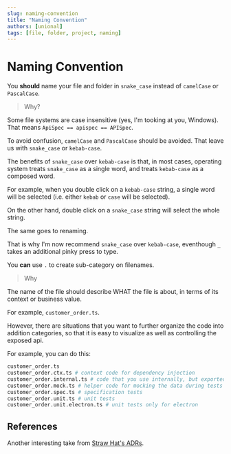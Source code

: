 ```yaml
---
slug: naming-convention
title: "Naming Convention"
authors: [unional]
tags: [file, folder, project, naming]
---
```


# Naming Convention

You **should** name your file and folder in `snake_case` instead of `camelCase` or `PascalCase`.

> Why?

Some file systems are case insensitive (yes, I'm tooking at you, Windows).
That means `ApiSpec == apispec == APISpec`.

To avoid confusion, `camelCase` and `PascalCase` should be avoided.
That leave us with `snake_case` or `kebab-case`.

The benefits of `snake_case` over `kebab-case` is that,
in most cases, operating system treats `snake_case` as a single word,
and treats `kebab-case` as a composed word.

For example, when you double click on a `kebab-case` string,
a single word will be selected (i.e. either `kebab` or `case` will be selected).

On the other hand, double click on a `snake_case` string will select the whole string.

The same goes to renaming.

That is why I'm now recommend `snake_case` over `kebab-case`,
eventhough `_` takes an additional pinky press to type.

You **can** use `.` to create sub-category on filenames.

> Why

The name of the file should describe WHAT the file is about,
in terms of its context or business value.

For example, `customer_order.ts`.

However, there are situations that you want to further organize the code into addition categories,
so that it is easy to visualize as well as controlling the exposed api.

For example, you can do this:

```sh
customer_order.ts
customer_order.ctx.ts # context code for dependency injection
customer_order.internal.ts # code that you use internally, but exported for your tests
customer_order.mock.ts # helper code for mocking the data during tests
customer_order.spec.ts # specification tests
customer_order.unit.ts # unit tests
customer_order.unit.electron.ts # unit tests only for electron
```



## References

Another interesting take from [Straw Hat's ADRs][straw_hat_adr_file_convention].

[straw_hat_adr_file_convention]: https://straw-hat-team.github.io/adr/3122196229/README.html
